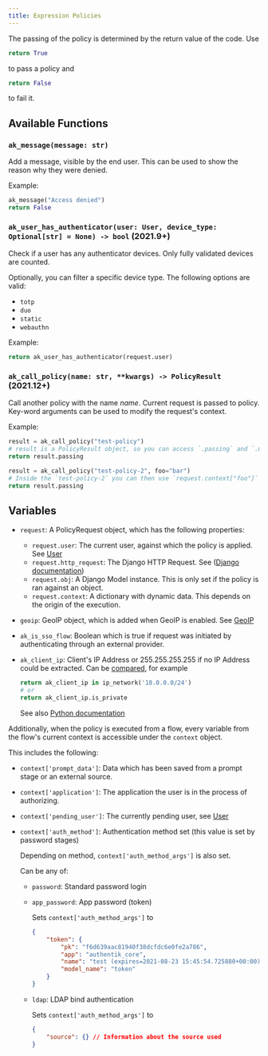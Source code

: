 ```yaml
---
title: Expression Policies
---
```


The passing of the policy is determined by the return value of the code. Use
```python
return True
```
to pass a policy and
```python
return False
```
to fail it.

## Available Functions

### `ak_message(message: str)`

Add a message, visible by the end user. This can be used to show the reason why they were denied.

Example:

```python
ak_message("Access denied")
return False
```

### `ak_user_has_authenticator(user: User, device_type: Optional[str] = None) -> bool` (2021.9+)

Check if a user has any authenticator devices. Only fully validated devices are counted.

Optionally, you can filter a specific device type. The following options are valid:

- `totp`
- `duo`
- `static`
- `webauthn`

Example:

```python
return ak_user_has_authenticator(request.user)
```

### `ak_call_policy(name: str, **kwargs) -> PolicyResult` (2021.12+)

Call another policy with the name *name*. Current request is passed to policy. Key-word arguments
can be used to modify the request's context.

Example:

```python
result = ak_call_policy("test-policy")
# result is a PolicyResult object, so you can access `.passing` and `.messages`.
return result.passing

result = ak_call_policy("test-policy-2", foo="bar")
# Inside the `test-policy-2` you can then use `request.context["foo"]`
return result.passing
```


<Functions />

## Variables


<Objects />

- `request`: A PolicyRequest object, which has the following properties:
    - `request.user`: The current user, against which the policy is applied. See [User](../user-group/user.md#object-attributes)
    - `request.http_request`: The Django HTTP Request. See ([Django documentation](https://docs.djangoproject.com/en/3.0/ref/request-response/#httprequest-objects))
    - `request.obj`: A Django Model instance. This is only set if the policy is ran against an object.
    - `request.context`: A dictionary with dynamic data. This depends on the origin of the execution.
- `geoip`: GeoIP object, which is added when GeoIP is enabled. See [GeoIP](https://geoip2.readthedocs.io/en/latest/#geoip2.models.City)
- `ak_is_sso_flow`: Boolean which is true if request was initiated by authenticating through an external provider.
- `ak_client_ip`: Client's IP Address or 255.255.255.255 if no IP Address could be extracted. Can be [compared](#comparing-ip-addresses), for example

    ```python
    return ak_client_ip in ip_network('10.0.0.0/24')
    # or
    return ak_client_ip.is_private
    ```

    See also [Python documentation](https://docs.python.org/3/library/ipaddress.html#ipaddress.ip_address)

Additionally, when the policy is executed from a flow, every variable from the flow's current context is accessible under the `context` object.

This includes the following:

- `context['prompt_data']`: Data which has been saved from a prompt stage or an external source.
- `context['application']`: The application the user is in the process of authorizing.
- `context['pending_user']`: The currently pending user, see [User](../user-group/user.md#object-attributes)
- `context['auth_method']`: Authentication method set (this value is set by password stages)

    Depending on method, `context['auth_method_args']` is also set.

    Can be any of:

    - `password`: Standard password login
    - `app_password`: App password (token)

        Sets `context['auth_method_args']` to
        ```json
        {
            "token": {
                "pk": "f6d639aac81940f38dcfdc6e0fe2a786",
                "app": "authentik_core",
                "name": "test (expires=2021-08-23 15:45:54.725880+00:00)",
                "model_name": "token"
            }
        }
        ```
    - `ldap`: LDAP bind authentication

        Sets `context['auth_method_args']` to
        ```json
        {
            "source": {} // Information about the source used
        }
        ```

